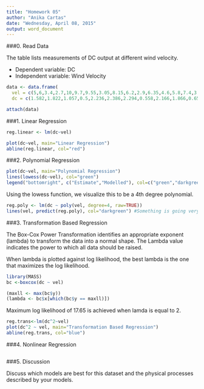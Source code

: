 ```yaml
---
title: "Homework 05"
author: "Anika Cartas"
date: "Wednesday, April 08, 2015"
output: word_document
---
```


###0. Read Data

The table lists measurements of DC output at different wind velocity.

* Dependent variable: DC
* Independent variable: Wind Velocity

```r
data <- data.frame(
  vel = c(5,6,3.4,2.7,10,9.7,9.55,3.05,8.15,6.2,2.9,6.35,4.6,5.8,7.4,3.6,7.85,8.8,7,5.45,9.1,10.2,4.1,3.95,2.45),
  dc = c(1.582,1.822,1.057,0.5,2.236,2.386,2.294,0.558,2.166,1.866,0.653,1.93,1.562,1.737,2.088,1.137,2.179,2.112,1.8,1.501,2.303,2.310,1.194,1.144,0.123))

attach(data)
```

###1. Linear Regression

```r
reg.linear <- lm(dc~vel)

plot(dc~vel, main="Linear Regression")
abline(reg.linear, col="red")
```

###2. Polynomial Regression

```r
plot(dc~vel, main="Polynomial Regression")
lines(lowess(dc~vel), col="green")
legend("bottomright", c("Estimate","Modelled"), col=c("green","darkgreen"), lwd=2)
```

Using the lowess function, we visualize this to be a 4th degree polynomial.

```r
reg.poly <- lm(dc ~ poly(vel, degree=4, raw=TRUE))
lines(vel, predict(reg.poly), col="darkgreen") #Something is going very wrong here!!!
```

###3. Transformation Based Regression

The Box-Cox Power Transformation identifies an appropriate exponent (lambda) to transform the data into a normal shape. The Lambda value indicates the power to which all data should be raised. 

When lambda is plotted against log likelihood, the best lambda is the one that maximizes the log likelihood.

```r
library(MASS)
bc <-boxcox(dc ~ vel)

(maxll <- max(bc$y))
(lambda <- bc$x[which(bc$y == maxll)])
```

Maximum log likelihood of 17.65 is achieved when lamda is equal to 2.

```r
reg.trans<-lm(dc^2~vel)
plot(dc^2 ~ vel, main="Transformation Based Regression")
abline(reg.trans, col="blue")
```

###4. Nonlinear Regression

```r
```

###5. Discussion

Discuss which models are best for this dataset and the physical processes described by your models.

```r
```
